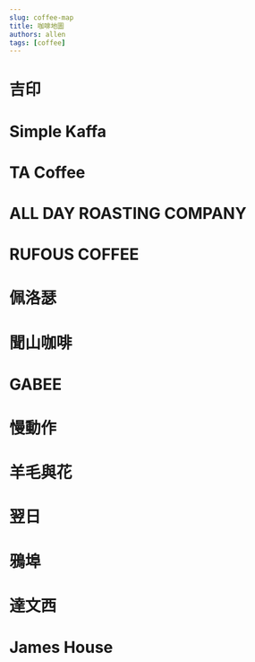 ```yaml
---
slug: coffee-map
title: 咖啡地圖
authors: allen
tags: [coffee]
---
```


# 吉印
# Simple Kaffa
# TA Coffee
# ALL DAY ROASTING COMPANY
# RUFOUS COFFEE
# 佩洛瑟
# 聞山咖啡
# GABEE
# 慢動作
# 羊毛與花
# 翌日
# 鴉埠
# 達文西
# James House
